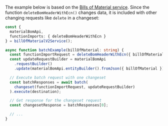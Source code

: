 The example below is based on the [Bills of Material service](https://api.sap.com/api/OP_API_BILL_OF_MATERIAL_SRV_0002/overview).
Since the function `deleteBomHeaderWithEcn()` changes data, it is included with other changing requests like `delete` in a changeset:

```ts
const {
  materialBomApi,
  functionImports: { deleteBomHeaderWithEcn }
} = billOfMaterialV2Service();

async function batchExample(billOfMaterial: string) {
  const functionImportRequest = deleteBomHeaderWithEcn({ billOfMaterial });
  const updateRequestBuilder = materialBomApi
    .requestBuilder()
    .update(materialBomApi.entityBuilder().fromJson({ billOfMaterial }));

  // Execute batch request with one changeset
  const batchResponses = await batch(
    changeset(functionImportRequest, updateRequestBuilder)
  ).execute(destination);

  // Get response for the changeset request
  const changesetResponse = batchResponses[0];

  // ...
}
```
